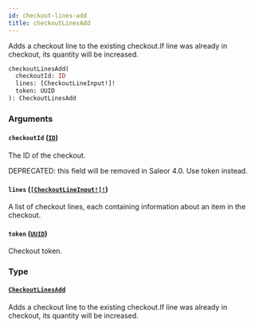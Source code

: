 ```yaml
---
id: checkout-lines-add
title: checkoutLinesAdd
---
```


Adds a checkout line to the existing checkout.If line was already in checkout, its quantity will be increased.

```graphql
checkoutLinesAdd(
  checkoutId: ID
  lines: [CheckoutLineInput!]!
  token: UUID
): CheckoutLinesAdd

```

### Arguments

#### `checkoutId` ([`ID`](../../../developer/api-reference/scalars/id))

The ID of the checkout.

DEPRECATED: this field will be removed in Saleor 4.0. Use token instead.

#### `lines` ([`[CheckoutLineInput!]!`](../../../developer/api-reference/inputs/checkout-line-input))

A list of checkout lines, each containing information about an item in the checkout.

#### `token` ([`UUID`](../../../developer/api-reference/scalars/uuid))

Checkout token.

### Type

#### [`CheckoutLinesAdd`](../../../developer/api-reference/objects/checkout-lines-add)

Adds a checkout line to the existing checkout.If line was already in checkout, its quantity will be increased.
